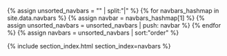 {% assign unsorted_navbars = "" | split:"|" %}
{% for navbars_hashmap in site.data.navbars %}
{% assign navbar = navbars_hashmap[1] %}
{% assign unsorted_navbars = unsorted_navbars | push: navbar %}
{% endfor %}
{% assign navbars = unsorted_navbars | sort:"order" %}

{% include section_index.html section_index=navbars %}
